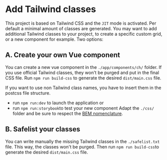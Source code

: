 
<Meta title="Doc for developers/Add CSS classes" />

# Add Tailwind classes

This project is based on Tailwind CSS and the `JIT` mode is activated. Per default a minimal amount of classes are generated. You may want to add additional Tailwind classes to your project, to create a specific custom grid, or a new component for example. Two options:

## A. Create your own Vue component

You can create a new vue component in the `./app/components/ch/` folder. If you use official Tailwind classes, they won't be purged and put in the final CSS file. Run `npm run build-css` to generate the desired `dist/main.css` file.

If you want to use non Tailwind class names, you have to insert them in the postcss file structure.

- run `npm run:dev` to launch the application or
- run `npm run:storybook`to test your new component
  Adapt the `./css/` folder and be sure to respect the [BEM nomenclature](http://getbem.com/).

## B. Safelist your classes

You can write manually the missing Tailwind classes in the `./safelist.txt` file. This way, the classes won't be purged. Then run `npm run build-css`to generate the desired `dist/main.css` file.
